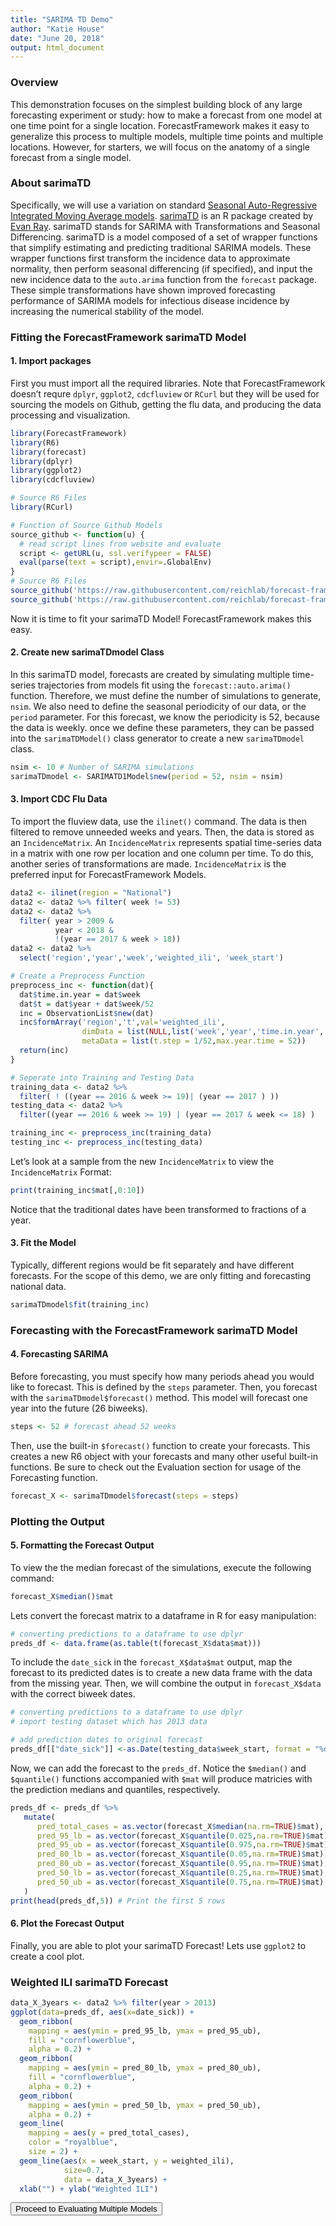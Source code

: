```yaml
---
title: "SARIMA TD Demo"
author: "Katie House"
date: "June 20, 2018"
output: html_document
---
```

### Overview
This demonstration focuses on the simplest building block of any large forecasting experiment or study: how to make a forecast from one model at one time point for a single location. ForecastFramework makes it easy to generalize this process to multiple models, multiple time points and multiple locations. However, for starters, we will focus on the anatomy of a single forecast from a single model.

### About sarimaTD
Specifically, we will use a variation on standard [Seasonal Auto-Regressive Integrated Moving Average models](https://otexts.org/fpp2/seasonal-arima.html). [sarimaTD](https://github.com/reichlab/sarimaTD) is an R package created by [Evan Ray](http://www.mtholyoke.edu/~eray/). sarimaTD stands for SARIMA with Transformations and Seasonal Differencing. sarimaTD is a model composed of a set of wrapper functions that simplify estimating and predicting traditional SARIMA models. These wrapper functions first transform the incidence data to approximate normality, then perform seasonal differencing (if specified), and input the new incidence data to the ``auto.arima`` function from the ``forecast`` package. These simple transformations have shown improved forecasting performance of SARIMA models for infectious disease incidence by increasing the numerical stability of the model.

### Fitting the ForecastFramework sarimaTD Model
#### 1. Import packages
First you must import all the required libraries. Note that ForecastFramework doesn't requre `dplyr`, `ggplot2`, `cdcfluview` or `RCurl` but they will be used for sourcing the models on Github, getting the flu data, and producing the data processing and visualization.

```r
library(ForecastFramework)
library(R6)
library(forecast)
library(dplyr)
library(ggplot2)
library(cdcfluview)

# Source R6 Files
library(RCurl)

# Function of Source Github Models
source_github <- function(u) {
  # read script lines from website and evaluate
  script <- getURL(u, ssl.verifypeer = FALSE)
  eval(parse(text = script),envir=.GlobalEnv)
}  
# Source R6 Files
source_github('https://raw.githubusercontent.com/reichlab/forecast-framework-demos/master/models/ContestModel.R')
source_github('https://raw.githubusercontent.com/reichlab/forecast-framework-demos/master/models/SARIMATD1Model.R')
```

Now it is time to fit your sarimaTD Model! ForecastFramework makes this easy. 

#### 2. Create new sarimaTDmodel Class
In this sarimaTD model, forecasts are created by simulating multiple time-series trajectories from models fit using the `forecast::auto.arima()` function. Therefore, we must define the number of simulations to generate, `nsim`. We also need to define the seasonal periodicity of our data, or the `period` parameter. For this forecast, we know the periodicity is 52, because the data is weekly. once we define these parameters, they can be passed into the `sarimaTDModel()` class generator to create a new `sarimaTDmodel` class.

```r
nsim <- 10 # Number of SARIMA simulations 
sarimaTDmodel <- SARIMATD1Model$new(period = 52, nsim = nsim)
```

#### 3. Import CDC Flu Data
To import the fluview data, use the `ilinet()` command. The data is then filtered to remove unneeded weeks and years. Then, the data is stored as an `IncidenceMatrix`. An `IncidenceMatrix` represents spatial time-series data in a matrix with one row per location and one column per time. To do this, another series of transformations are made. `IncidenceMatrix` is the preferred input for ForecastFramework Models.
```r

data2 <- ilinet(region = "National")
data2 <- data2 %>% filter( week != 53)
data2 <- data2 %>% 
  filter( year > 2009 & 
          year < 2018 & 
          !(year == 2017 & week > 18))
data2 <- data2 %>%
  select('region','year','week','weighted_ili', 'week_start')

# Create a Preprocess Function
preprocess_inc <- function(dat){
  dat$time.in.year = dat$week
  dat$t = dat$year + dat$week/52
  inc = ObservationList$new(dat)
  inc$formArray('region','t',val='weighted_ili',
                dimData = list(NULL,list('week','year','time.in.year','t')),
                metaData = list(t.step = 1/52,max.year.time = 52))
  return(inc)
}

# Seperate into Training and Testing Data
training_data <- data2 %>% 
  filter( ! ((year == 2016 & week >= 19)| (year == 2017 ) ))
testing_data <- data2 %>% 
  filter((year == 2016 & week >= 19) | (year == 2017 & week <= 18) )

training_inc <- preprocess_inc(training_data)
testing_inc <- preprocess_inc(testing_data)

```

Let's look at a sample from the new `IncidenceMatrix` to view the `IncidenceMatrix` Format:
```r
print(training_inc$mat[,0:10])

```
Notice that the traditional dates have been transformed to fractions of a year.

#### 3. Fit the Model
Typically, different regions would be fit separately and have different forecasts. For the scope of this demo, we are only fitting and forecasting national data.

```r
sarimaTDmodel$fit(training_inc)
```

### Forecasting with the ForecastFramework sarimaTD Model
#### 4. Forecasting SARIMA
Before forecasting, you must specify how many periods ahead you would like to forecast. This is defined by the `steps` parameter. Then, you forecast with the `sarimaTDmodel$forecast()` method. This model will forecast one year into the future (26 biweeks).

```r
steps <- 52 # forecast ahead 52 weeks
```

Then, use the built-in `$forecast()` function to create your forecasts. This creates a new R6 object with your forecasts and many other useful built-in functions. Be sure to check out the Evaluation section for usage of the Forecasting function.
```r
forecast_X <- sarimaTDmodel$forecast(steps = steps)
```

### Plotting the Output
#### 5. Formatting the Forecast Output
To view the the median forecast of the simulations, execute the following command:
```r
forecast_X$median()$mat
```

Lets convert the forecast matrix to a dataframe in R for easy manipulation: 
```r
# converting predictions to a dataframe to use dplyr
preds_df <- data.frame(as.table(t(forecast_X$data$mat)))
```

To include the `date_sick` in the  `forecast_X$data$mat` output, map the forecast to its predicted dates is to create a new data frame with the data from the missing year. Then, we will combine the output in `forecast_X$data` with the correct biweek dates.
```r
# converting predictions to a dataframe to use dplyr
# import testing dataset which has 2013 data

# add prediction dates to original forecast
preds_df[["date_sick"]] <-as.Date(testing_data$week_start, format = "%d-%m-%Y")
```

Now, we can add the forecast to the `preds_df`. Notice the `$median()` and `$quantile()` functions accompanied with `$mat` will produce matricies with the prediction medians and quantiles, respectively. 
```r
preds_df <- preds_df %>%
   mutate( 
      pred_total_cases = as.vector(forecast_X$median(na.rm=TRUE)$mat),
      pred_95_lb = as.vector(forecast_X$quantile(0.025,na.rm=TRUE)$mat),
      pred_95_ub = as.vector(forecast_X$quantile(0.975,na.rm=TRUE)$mat),
      pred_80_lb = as.vector(forecast_X$quantile(0.05,na.rm=TRUE)$mat),
      pred_80_ub = as.vector(forecast_X$quantile(0.95,na.rm=TRUE)$mat),
      pred_50_lb = as.vector(forecast_X$quantile(0.25,na.rm=TRUE)$mat),
      pred_50_ub = as.vector(forecast_X$quantile(0.75,na.rm=TRUE)$mat)
   )
print(head(preds_df,5)) # Print the first 5 rows
```

#### 6. Plot the Forecast Output
Finally, you are able to plot your sarimaTD Forecast! Lets use `ggplot2` to create a cool plot.

### Weighted ILI sarimaTD Forecast

```r
data_X_3years <- data2 %>% filter(year > 2013)
ggplot(data=preds_df, aes(x=date_sick)) +
  geom_ribbon(
    mapping = aes(ymin = pred_95_lb, ymax = pred_95_ub),
    fill = "cornflowerblue",
    alpha = 0.2) +
  geom_ribbon(
    mapping = aes(ymin = pred_80_lb, ymax = pred_80_ub),
    fill = "cornflowerblue",
    alpha = 0.2) +
  geom_ribbon(
    mapping = aes(ymin = pred_50_lb, ymax = pred_50_ub),
    alpha = 0.2) +
  geom_line(
    mapping = aes(y = pred_total_cases),
    color = "royalblue",
    size = 2) +
  geom_line(aes(x = week_start, y = weighted_ili),
            size=0.7,
            data = data_X_3years) +
  xlab("") + ylab("Weighted ILI")
```

<a href="#evaluating-multiple-models"><button type="button" class="btn btn-raised btn-secondary">Proceed to Evaluating Multiple Models</button></a>